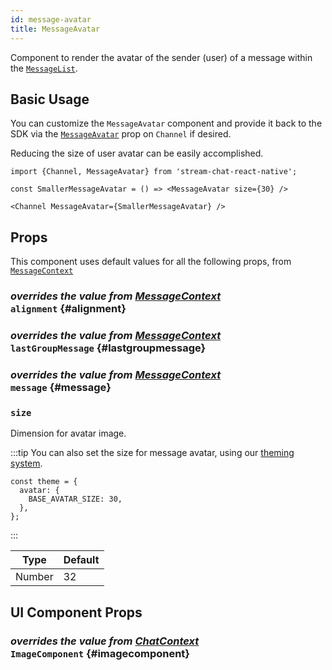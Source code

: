 ```yaml
---
id: message-avatar
title: MessageAvatar
---
```




Component to render the avatar of the sender (user) of a message within the [`MessageList`](./message-list.mdx).

## Basic Usage

You can customize the `MessageAvatar` component and provide it back to the SDK via the [`MessageAvatar`](../core-components/channel.mdx#messageavatar) prop on `Channel` if desired.

Reducing the size of user avatar can be easily accomplished.

```tsx
import {Channel, MessageAvatar} from 'stream-chat-react-native';

const SmallerMessageAvatar = () => <MessageAvatar size={30} />

<Channel MessageAvatar={SmallerMessageAvatar} />
```

## Props

This component uses default values for all the following props, from [`MessageContext`](../contexts/message-context.mdx)

### <div class="label description">_overrides the value from [MessageContext](../contexts/message-context.mdx#alignment)_</div> `alignment` \{#alignment}

<Alignment />

### <div class="label description">_overrides the value from [MessageContext](../contexts/message-context.mdx#lastgroupmessage)_</div> `lastGroupMessage` \{#lastgroupmessage}

<LastGroupMessage />

### <div class="label description">_overrides the value from [MessageContext](../contexts/message-context.mdx#message)_</div> `message` \{#message}

<MessageProp />

### `size`

Dimension for avatar image.

:::tip
You can also set the size for message avatar, using our [theming system](../customization/theme.mdx).

```tsx
const theme = {
  avatar: {
    BASE_AVATAR_SIZE: 30,
  },
};
```

:::

| Type   | Default |
| ------ | ------- |
| Number | 32      |

## UI Component Props

### <div class="label description">_overrides the value from [ChatContext](../contexts/chat-context.mdx#imagecomponent)_</div> `ImageComponent` \{#imagecomponent}

<ImageComponent />
